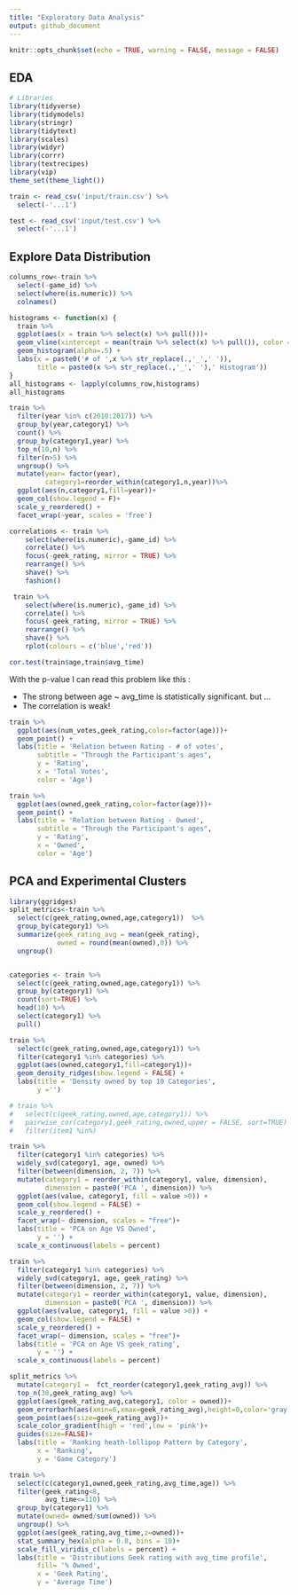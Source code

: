 ```yaml
---
title: "Exploratory Data Analysis"
output: github_document
---
```


```r
knitr::opts_chunk$set(echo = TRUE, warning = FALSE, message = FALSE)
```

## EDA

```r
# Libraries 
library(tidyverse)
library(tidymodels)
library(stringr)
library(tidytext)
library(scales)
library(widyr)
library(corrr)
library(textrecipes)
library(vip)
theme_set(theme_light())
```


```r
train <- read_csv('input/train.csv') %>%
  select(-'...1')

test <- read_csv('input/test.csv') %>%
  select(-'...1')
```


## Explore Data Distribution

```r
columns_row<-train %>%
  select(-game_id) %>%
  select(where(is.numeric)) %>%
  colnames()

histograms <- function(x) {
  train %>%
  ggplot(aes(x = train %>% select(x) %>% pull()))+
  geom_vline(xintercept = mean(train %>% select(x) %>% pull()), color = 'red',linetype = 'dashed')+
  geom_histogram(alpha=.5) +
  labs(x = paste0('# of ',x %>% str_replace(.,'_',' ')),
       title = paste0(x %>% str_replace(.,'_',' '),' Histogram'))
}
all_histograms <- lapply(columns_row,histograms)
all_histograms
```



```r
train %>%
  filter(year %in% c(2010:2017)) %>%
  group_by(year,category1) %>%
  count() %>%
  group_by(category1,year) %>%
  top_n(10,n) %>%
  filter(n>5) %>%
  ungroup() %>%
  mutate(year= factor(year),
         category1=reorder_within(category1,n,year))%>%
  ggplot(aes(n,category1,fill=year))+
  geom_col(show.legend = F)+
  scale_y_reordered() +
  facet_wrap(~year, scales = 'free')
```


```r
correlations <- train %>%
    select(where(is.numeric),-game_id) %>%
    correlate() %>%
    focus(-geek_rating, mirror = TRUE) %>%
    rearrange() %>%
    shave() %>%
    fashion()

 train %>%
    select(where(is.numeric),-game_id) %>%
    correlate() %>%
    focus(-geek_rating, mirror = TRUE) %>%
    rearrange() %>%
    shave() %>%
    rplot(colours = c('blue','red'))
```

```r
cor.test(train$age,train$avg_time)
```

With the p-value I can read this problem like this : 

* The strong  between age ~ avg_time is statistically significant. but ...
* The correlation is weak!

```r
train %>%
  ggplot(aes(num_votes,geek_rating,color=factor(age)))+
  geom_point() +
  labs(title = 'Relation between Rating - # of votes',
       subtitle = "Through the Participant's ages",
       y = 'Rating',
       x = 'Total Votes',
       color = 'Age')
```


```r
train %>%
  ggplot(aes(owned,geek_rating,color=factor(age)))+
  geom_point() +
  labs(title = 'Relation between Rating - Owned',
       subtitle = "Through the Participant's ages",
       y = 'Rating',
       x = 'Owned',
       color = 'Age')
```
## PCA and Experimental Clusters

```r
library(ggridges)
split_metrics<-train %>%
  select(c(geek_rating,owned,age,category1))  %>%
  group_by(category1) %>%
  summarize(geek_rating_avg = mean(geek_rating),
            owned = round(mean(owned),0)) %>%
  ungroup()


categories <- train %>%
  select(c(geek_rating,owned,age,category1)) %>%
  group_by(category1) %>%
  count(sort=TRUE) %>%
  head(10) %>%
  select(category1) %>%
  pull()

train %>%
  select(c(geek_rating,owned,age,category1)) %>%
  filter(category1 %in% categories) %>%
  ggplot(aes(owned,category1,fill=category1))+
  geom_density_ridges(show.legend = FALSE) +
  labs(title = 'Density owned by top 10 Categories',
       y ='')
```


```r
# train %>%
#   select(c(geek_rating,owned,age,category1)) %>%
#   pairwise_cor(category1,geek_rating,owned,upper = FALSE, sort=TRUE) %>%
#   filter(item1 %in%)

train %>%
  filter(category1 %in% categories) %>%
  widely_svd(category1, age, owned) %>%
  filter(between(dimension, 2, 7)) %>%
  mutate(category1 = reorder_within(category1, value, dimension),
         dimension = paste0('PCA ', dimension)) %>%
  ggplot(aes(value, category1, fill = value >0)) +
  geom_col(show.legend = FALSE) +
  scale_y_reordered() +
  facet_wrap(~ dimension, scales = "free")+
  labs(title = 'PCA on Age VS Owned',
       y = '') +
  scale_x_continuous(labels = percent)
```

```r
train %>%
  filter(category1 %in% categories) %>%
  widely_svd(category1, age, geek_rating) %>%
  filter(between(dimension, 2, 7)) %>%
  mutate(category1 = reorder_within(category1, value, dimension),
         dimension = paste0('PCA ', dimension)) %>%
  ggplot(aes(value, category1, fill = value >0)) +
  geom_col(show.legend = FALSE) +
  scale_y_reordered() +
  facet_wrap(~ dimension, scales = "free")+
  labs(title = 'PCA on Age VS geek_rating',
       y = '') +
  scale_x_continuous(labels = percent)
```


```r
split_metrics %>%
  mutate(category1 =  fct_reorder(category1,geek_rating_avg)) %>%
  top_n(30,geek_rating_avg) %>%
  ggplot(aes(geek_rating_avg,category1, color = owned))+
  geom_errorbarh(aes(xmin=6,xmax=geek_rating_avg),height=0,color='gray')+
  geom_point(aes(size=geek_rating_avg))+
  scale_color_gradient(high = 'red',low = 'pink')+
  guides(size=FALSE)+
  labs(title = 'Ranking heath-lollipop Pattern by Category',
       x = 'Ranking',
       y = 'Game Category')

```


```r
train %>%
  select(c(category1,owned,geek_rating,avg_time,age)) %>%
  filter(geek_rating<8,
         avg_time<=110) %>%
  group_by(category1) %>%
  mutate(owned= owned/sum(owned)) %>%
  ungroup() %>%
  ggplot(aes(geek_rating,avg_time,z=owned))+
  stat_summary_hex(alpha = 0.8, bins = 10)+
  scale_fill_viridis_c(labels = percent) +
  labs(title = 'Distributions Geek rating with avg_time profile',
       fill= '% Owned',
       x = 'Geek Rating',
       y = 'Average Time')
```

